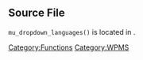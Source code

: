 == Source File ==
<tt>mu_dropdown_languages()</tt> is located in {{Trac|wp-admin/includes/ms.php}}.

{{Tag Footer}}
{{Stub}}

[[Category:Functions]][[Category:WPMS]]